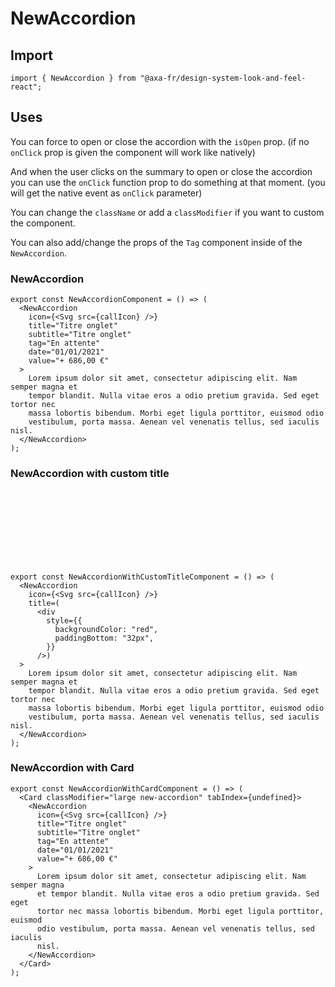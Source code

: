 
<Meta of={NewAccordionStories} name="NewAccordion" />

# NewAccordion

## Import

```tsx
import { NewAccordion } from "@axa-fr/design-system-look-and-feel-react";
```

## Uses

You can force to open or close the accordion with the `isOpen` prop. (if no `onClick` prop is given the component will work like natively)

And when the user clicks on the summary to open or close the accordion you can use the `onClick` function prop to do something at that moment. (you will get the native event as `onClick` parameter)

You can change the `className` or add a `classModifier` if you want to custom the component.

You can also add/change the props of the `Tag` component inside of the `NewAccordion`.

### NewAccordion

```tsx
export const NewAccordionComponent = () => (
  <NewAccordion
    icon={<Svg src={callIcon} />}
    title="Titre onglet"
    subtitle="Titre onglet"
    tag="En attente"
    date="01/01/2021"
    value="+ 686,00 €"
  >
    Lorem ipsum dolor sit amet, consectetur adipiscing elit. Nam semper magna et
    tempor blandit. Nulla vitae eros a odio pretium gravida. Sed eget tortor nec
    massa lobortis bibendum. Morbi eget ligula porttitor, euismod odio
    vestibulum, porta massa. Aenean vel venenatis tellus, sed iaculis nisl.
  </NewAccordion>
);
```

<Canvas of={NewAccordionStories.NewAccordionStory} />

<Controls of={NewAccordionStories.NewAccordionStory} />

### NewAccordion with custom title

```css
.af-new-accordion__summary {
  grid-template-areas: "title-container arrow";
  grid-template-columns: 1fr auto;

  .af-new-accordion__title-container {
    display: block;
  }
}
```

```tsx
export const NewAccordionWithCustomTitleComponent = () => (
  <NewAccordion
    icon={<Svg src={callIcon} />}
    title=(
      <div
        style={{
          backgroundColor: "red",
          paddingBottom: "32px",
        }}
      />)
  >
    Lorem ipsum dolor sit amet, consectetur adipiscing elit. Nam semper magna et
    tempor blandit. Nulla vitae eros a odio pretium gravida. Sed eget tortor nec
    massa lobortis bibendum. Morbi eget ligula porttitor, euismod odio
    vestibulum, porta massa. Aenean vel venenatis tellus, sed iaculis nisl.
  </NewAccordion>
);
```

<Canvas of={NewAccordionStories.NewAccordionWithCustomSummaryStory} />

<Controls of={NewAccordionStories.NewAccordionWithCustomSummaryStory} />

### NewAccordion with Card

```tsx
export const NewAccordionWithCardComponent = () => (
  <Card classModifier="large new-accordion" tabIndex={undefined}>
    <NewAccordion
      icon={<Svg src={callIcon} />}
      title="Titre onglet"
      subtitle="Titre onglet"
      tag="En attente"
      date="01/01/2021"
      value="+ 686,00 €"
    >
      Lorem ipsum dolor sit amet, consectetur adipiscing elit. Nam semper magna
      et tempor blandit. Nulla vitae eros a odio pretium gravida. Sed eget
      tortor nec massa lobortis bibendum. Morbi eget ligula porttitor, euismod
      odio vestibulum, porta massa. Aenean vel venenatis tellus, sed iaculis
      nisl.
    </NewAccordion>
  </Card>
);
```

<Canvas of={NewAccordionStories.NewAccordionWithCardStory} />

<Controls of={NewAccordionStories.NewAccordionWithCardStory} />
